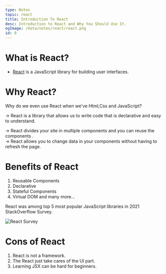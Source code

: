 ```yaml
---
type: Notes
topic: react
title: Introduction To React
desc: Introduction to React and Why You Should Use It.
ogImage: /data/notes/react/react.png
id: 0
---
```


# What is React?

* [React](https://reactjs.org) is a JavaScript library for building user interfaces.

# Why React?

Why do we even use React when we've Html,Css and JavaScript?

&rarr; React is a library that allows us to write code that is declarative and easy to understand.

&rarr; React divides your site in multiple components and you can reuse the components .<br/>
&rarr; React allows you to change data in your components without having to refresh the page.

# Benefits of React

1. Reusable Components
2. Declarative
3. Stateful Components
4. Virtual DOM
and many more...

React was among top 5 most popular JavaScript libraries in 2021 StackOverflow Survey.

<img src="/data/notes/react/survey.png" alt="React Survey" />

# Cons of React
1. React is not a framework.
2. The React just take cares of the UI part. 
3. Learning JSX can be hard for beginners.
